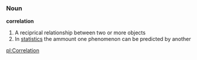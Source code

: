 ===Noun===
'''correlation''' 

#A reciprical relationship between two or more objects 
#In [[statistics]] the ammount one phenomenon can be predicted by another

[[pl:Correlation]]